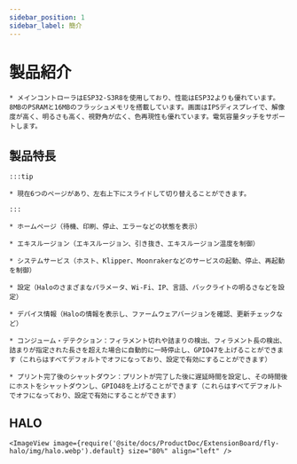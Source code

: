 ```yaml
---
sidebar_position: 1
sidebar_label: 簡介
---
```


# 製品紹介

    * メインコントローラはESP32-S3R8を使用しており、性能はESP32よりも優れています。8MBのPSRAMと16MBのフラッシュメモリを搭載しています。画面はIPSディスプレイで、解像度が高く、明るさも高く、視野角が広く、色再現性も優れています。電気容量タッチをサポートします。

## 製品特長

    :::tip

    * 現在6つのページがあり、左右上下にスライドして切り替えることができます。

    :::

    * ホームページ（待機、印刷、停止、エラーなどの状態を表示）

    * エキスルージョン（エキスルージョン、引き抜き、エキスルージョン温度を制御）

    * システムサービス（ホスト、Klipper、Moonrakerなどのサービスの起動、停止、再起動を制御）

    * 設定（Haloのさまざまなパラメータ、Wi-Fi、IP、言語、バックライトの明るさなどを設定）

    * デバイス情報（Haloの情報を表示し、ファームウェアバージョンを確認、更新チェックなど）

    * コンジューム・デテクション：フィラメント切れや詰まりの検出、フィラメント長の検出、詰まりが指定された長さを超えた場合に自動的に一時停止し、GPIO47を上げることができます（これらはすべてデフォルトでオフになっており、設定で有効にすることができます）

    * プリント完了後のシャットダウン：プリントが完了した後に遅延時間を設定し、その時間後にホストをシャットダウンし、GPIO48を上げることができます（これらはすべてデフォルトでオフになっており、設定で有効にすることができます）

## HALO

    <ImageView image={require('@site/docs/ProductDoc/ExtensionBoard/fly-halo/img/halo.webp').default} size="80%" align="left" />
